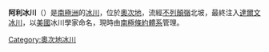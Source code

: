 {{coord|79|58||S|158|5||E|display=title}}

'''阿利冰川'''（{{lang-en|Alley Glacier}}）是[[南極洲|南極洲]]的[[冰川|冰川]]，位於[[奧次地|奧次地]]，流經[[不列顛嶺|不列顛嶺]]北坡，最終注入[[達爾文冰川|達爾文冰川]]，以[[美國|美國]]冰川學家命名，現時由[[南極條約體系|南極條約體系]]管理。

{{DEFAULTSORT:Alley Glacier}}
[[Category:奧次地冰川|Category:奧次地冰川]]


{{OatesLand-geo-stub}}